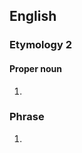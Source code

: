 ==English==

===Etymology 2===

====Proper noun====
{{head|en|proper noun}}

# {{lb|en|US|law}} {{initialism of|en|[[uniform|Uniform]] [[traffic|Traffic]] [[code|Code]]}}

===Phrase===
{{en-phrase}}

# {{lb|en|travel|GDS}} {{initialism of|en|[[unable]] [[to]] [[contact]]}}